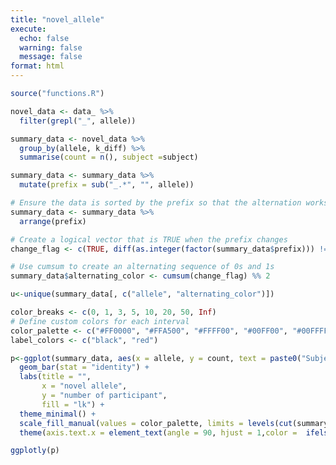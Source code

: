 ---
title: "novel_allele"
execute:
  echo: false
  warning: false
  message: false
format: html
---

```{r}
source("functions.R")
```

```{r}

novel_data <- data_ %>%
  filter(grepl("_", allele))

summary_data <- novel_data %>%
  group_by(allele, k_diff) %>%
  summarise(count = n(), subject =subject)

summary_data <- summary_data %>%
  mutate(prefix = sub("_.*", "", allele))

# Ensure the data is sorted by the prefix so that the alternation works correctly
summary_data <- summary_data %>%
  arrange(prefix)

# Create a logical vector that is TRUE when the prefix changes
change_flag <- c(TRUE, diff(as.integer(factor(summary_data$prefix))) != 0)

# Use cumsum to create an alternating sequence of 0s and 1s
summary_data$alternating_color <- cumsum(change_flag) %% 2

u<-unique(summary_data[, c("allele", "alternating_color")])

color_breaks <- c(0, 1, 3, 5, 10, 20, 50, Inf)
# Define custom colors for each interval
color_palette <- c("#FF0000", "#FFA500", "#FFFF00", "#00FF00", "#00FFFF", "#0000FF", "#800080")
label_colors <- c("black", "red")


```

```{r}
p<-ggplot(summary_data, aes(x = allele, y = count, text = paste0("Subject: ",subject), fill = cut(k_diff, breaks = color_breaks))) +
  geom_bar(stat = "identity") +
  labs(title = "",
       x = "novel allele",
       y = "number of participant",
       fill = "lk") +
  theme_minimal() +
  scale_fill_manual(values = color_palette, limits = levels(cut(summary_data$k_diff, breaks = color_breaks))) +
  theme(axis.text.x = element_text(angle = 90, hjust = 1,color =  ifelse(u$alternating_color == 1, label_colors[2], label_colors[1])))

ggplotly(p)
```


